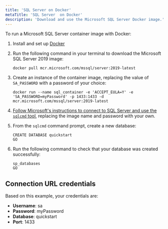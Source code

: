 ```yaml
---
title: 'SQL Server on Docker'
metaTitle: 'SQL Server  on Docker'
description: 'Download and use the Microsoft SQL Server Docker image.'
---
```


<TopBlock>

To run a Microsoft SQL Server container image with Docker:

1. Install and set up [Docker](https://docs.docker.com/get-docker/)
1. Run the following command in your terminal to download the Microsoft SQL Server 2019 image:

   ```terminal
   docker pull mcr.microsoft.com/mssql/server:2019-latest
   ```

1. Create an instance of the container image, replacing the value of `SA_PASSWORD` with a password of your choice:

   ```terminal wrap
   docker run --name sql_container -e 'ACCEPT_EULA=Y' -e 'SA_PASSWORD=myPassword' -p 1433:1433 -d mcr.microsoft.com/mssql/server:2019-latest
   ```

1. [Follow Microsoft's instructions to connect to SQL Server and use the `sqlcmd` tool](https://docs.microsoft.com/en-us/sql/linux/quickstart-install-connect-docker?view=sql-server-ver15&pivots=cs1-cmd#connect-to-sql-server), replacing the image name and password with your own.

1. From the `sqlcmd` command prompt, create a new database:

   ```terminal
   CREATE DATABASE quickstart
   GO
   ```

1. Run the following command to check that your database was created successfully:

   ```terminal
   sp_databases
   GO
   ```

</TopBlock>

## Connection URL credentials

Based on this example, your credentials are:

- **Username**: sa
- **Password**: myPassword
- **Database**: quickstart
- **Port**: 1433
